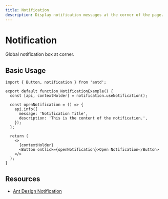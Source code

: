 ```yaml
---
title: Notification
description: Display notification messages at the corner of the page.
---
```


# Notification

Global notification box at corner.

## Basic Usage

```tsx
import { Button, notification } from 'antd';

export default function NotificationExample() {
  const [api, contextHolder] = notification.useNotification();

  const openNotification = () => {
    api.info({
      message: 'Notification Title',
      description: 'This is the content of the notification.',
    });
  };

  return (
    <>
      {contextHolder}
      <Button onClick={openNotification}>Open Notification</Button>
    </>
  );
}
```

## Resources

- [Ant Design Notification](https://ant.design/components/notification)
